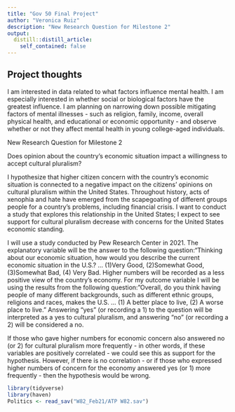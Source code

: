 ```yaml
---
title: "Gov 50 Final Project"
author: "Veronica Ruiz"
description: "New Research Question for Milestone 2"
output:
  distill::distill_article:
    self_contained: false
---
```




## Project thoughts

I am interested in data related to what factors influence mental health. I am especially interested in whether social or biological factors have the greatest influence. I am planning on narrowing down possible mitigating factors of mental illnesses - such as religion, family, income, overall physical health, and educational or economic opportunity - and observe whether or not they affect mental health in young college-aged individuals.  

New Research Question for Milestone 2

Does opinion about the country's economic situation impact a willingness to accept cultural pluralism? 

I hypothesize that higher citizen concern with the country's economic situation is connected to a negative impact on the citizens' opinions on cultural pluralism within the United States. Throughout history, acts of xenophia and hate have emerged from the scapegoating of different groups people for a country's problems, including financial crisis. I want to conduct a study that explores this relationship in the United States; I expect to see support for cultural pluralism decrease with concerns for the United States economic standing. 

I will use a study conducted by Pew Research Center in 2021. The explanatory variable will be the answer to the following question:"Thinking about our economic situation, how would you describe the current economic situation in the U.S.? ... (1)Very Good, (2)Somewhat Good, (3)Somewhat Bad, (4) Very Bad. Higher numbers will be recorded as a less positive view of the country's economy. For my outcome variable I will be using the results from the following question: "Overall, do you think having people of many different backgrounds, such as different ethnic groups, religions and races, makes the U.S. ... (1) A better place to live, (2) A worse place to live." Answering "yes" (or recording a 1) to the question will be interpreted as a yes to cultural pluralism, and answering "no" (or recording a 2) will be considered a no.  

If those who gave higher numbers for economic concern also answered no (or 2) for cultural pluralism more frequently - in other words, if these variables are positively correlated - we could see this as support for the hypothesis. However, if there is no correlation - or if those who expressed higher numbers of concern for the economy answered yes (or 1) more frequently - then the hypothesis would be wrong.

```r
library(tidyverse)
library(haven)
Politics <- read_sav("W82_Feb21/ATP W82.sav")





```


